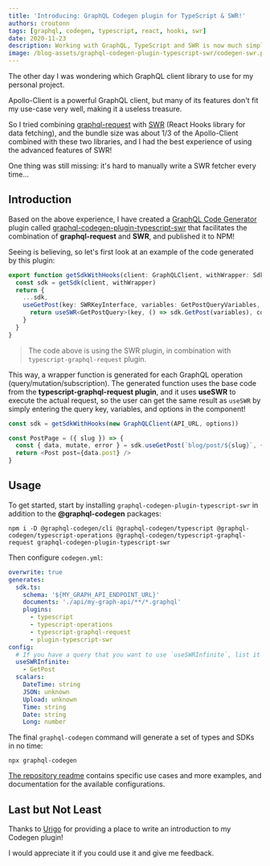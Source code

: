```yaml
---
title: 'Introducing: GraphQL Codegen plugin for TypeScript & SWR!'
authors: croutonn
tags: [graphql, codegen, typescript, react, hooks, swr]
date: 2020-11-23
description: Working with GraphQL, TypeScript and SWR is now much simpler!
image: /blog-assets/graphql-codegen-plugin-typescript-swr/codegen-swr.png
---
```


The other day I was wondering which GraphQL client library to use for my personal project.

Apollo-Client is a powerful GraphQL client, but many of its features don't fit my use-case very well, making it a useless treasure.

So I tried combining [graphql-request](https://github.com/prisma-labs/graphql-request) with [SWR](https://swr.vercel.app) (React Hooks library for data fetching), and the bundle size was about 1/3 of the Apollo-Client combined with these two libraries, and I had the best experience of using the advanced features of SWR!

One thing was still missing: it's hard to manually write a SWR fetcher every time...

## Introduction

Based on the above experience, I have created a [GraphQL Code Generator](https://graphql-code-generator.com) plugin called [graphql-codegen-plugin-typescript-swr](https://github.com/croutonn/graphql-codegen-plugin-typescript-swr) that facilitates the combination of **graphql-request** and **SWR**, and published it to NPM!

Seeing is believing, so let's first look at an example of the code generated by this plugin:

```typescript
export function getSdkWithHooks(client: GraphQLClient, withWrapper: SdkFunctionWrapper = defaultWrapper) {
  const sdk = getSdk(client, withWrapper)
  return {
    ...sdk,
    useGetPost(key: SWRKeyInterface, variables: GetPostQueryVariables, config?: SWRConfigInterface<GetPostQuery>) {
      return useSWR<GetPostQuery>(key, () => sdk.GetPost(variables), config)
    }
  }
}
```

> The code above is using the SWR plugin, in combination with `typescript-graphql-request` plugin.

This way, a wrapper function is generated for each GraphQL operation (query/mutation/subscription). The generated function uses the base code from the **typescript-graphql-request plugin**, and it uses **useSWR** to execute the actual request, so the user can get the same result as `useSWR` by simply entering the query key, variables, and options in the component!

```typescript
const sdk = getSdkWithHooks(new GraphQLClient(API_URL, options))

const PostPage = ({ slug }) => {
  const { data, mutate, error } = sdk.useGetPost(`blog/post/${slug}`, { slug }, { refreshInterval: 60 })
  return <Post post={data.post} />
}
```

## Usage

To get started, start by installing `graphql-codegen-plugin-typescript-swr` in addition to the **@graphql-codegen** packages:

```
npm i -D @graphql-codegen/cli @graphql-codegen/typescript @graphql-codegen/typescript-operations @graphql-codegen/typescript-graphql-request graphql-codegen-plugin-typescript-swr
```

Then configure `codegen.yml`:

```yaml
overwrite: true
generates:
  sdk.ts:
    schema: '${MY_GRAPH_API_ENDPOINT_URL}'
    documents: './api/my-graph-api/**/*.graphql'
    plugins:
      - typescript
      - typescript-operations
      - typescript-graphql-request
      - plugin-typescript-swr
config:
  # If you have a query that you want to use `useSWRInfinite`, list it in Options
  useSWRInfinite:
    - GetPost
  scalars:
    DateTime: string
    JSON: unknown
    Upload: unknown
    Time: string
    Date: string
    Long: number
```

The final `graphql-codegen` command will generate a set of types and SDKs in no time:

```
npx graphql-codegen
```

[The repository readme](https://github.com/croutonn/graphql-codegen-plugin-typescript-swr#readme) contains specific use cases and more examples, and documentation for the available configurations.

## Last but Not Least

Thanks to [Urigo](https://twitter.com/UriGoldshtein) for providing a place to write an introduction to my Codegen plugin!

I would appreciate it if you could use it and give me feedback.
